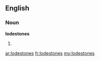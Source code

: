 ==English==

===Noun===
'''lodestones'''

# {{plural of|[[lodestone]]}}

[[ar:lodestones]]
[[fr:lodestones]]
[[my:lodestones]]
